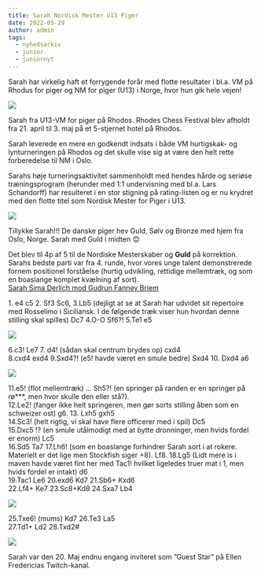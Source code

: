 ```yaml
---
title: Sarah Nordisk Mester U13 Piger
date: 2022-05-29
author: admin
tags:
  - nyhedsarkiv
  - junior
  - juniornyt
---
```


Sarah har virkelig haft et forrygende forår med flotte resultater i bl.a. VM på Rhodus for piger og NM for piger (U13) i Norge, hvor hun gik hele vejen!

![](/images/SarahfraVM.jpg)

Sarah fra U13-VM for piger på Rhodos. Rhodes Chess Festival blev afholdt fra 21. april til 3. maj på et 5-stjernet hotel på Rhodos.

Sarah leverede en mere en godkendt indsats i både VM hurtigskak- og lynturneringen på Rhodos og det skulle vise sig at være den helt rette forberedelse til NM i Oslo.

Sarahs høje turneringsaktivitet sammenholdt med hendes hårde og seriøse træningsprogram (herunder med 1:1 undervisning med bl.a. Lars Schandorff) har resulteret i en stor stigning på rating-listen og er nu krydret med den flotte titel som Nordisk Mester for Piger i U13.

![](/images/SarahNMGuldU12Girls-768x1024.jpg)

Tillykke Sarah!!! De danske piger hev Guld, Sølv og Bronze med hjem fra Oslo, Norge. Sarah med Guld i midten 😊

Det blev til 4p af 5 til de Nordiske Mesterskaber og **Guld** på korrektion. Sarahs bedste parti var fra 4. runde, hvor vores unge talent demonstrerede fornem positionel forståelse (hurtig udvikling, rettidige mellemtræk, og som en boaslange komplet kvælning af sort).  
[Sarah Sima Derlich mod Gudrun Fanney Briem](https://lichess.org/broadcast/nordic-championship-for-girls-group-c/round-4/esiLGqj6)

1\. e4 c5 2. Sf3 Sc6, 3.Lb5 (dejligt at se at Sarah har udvidet sit repertoire med Rosselimo i Siciliansk. I de følgende træk viser hun hvordan denne stilling skal spilles) Dc7 4.O-O Sf6?! 5.Te1 e5

![](/images/image.png)

6.c3! Le7 7. d4! (sådan skal centrum brydes op) cxd4  
8.cxd4 exd4 9.Sxd4?! (e5! havde været en smule bedre) Sxd4 10. Dxd4 a6

![](/images/image-3.png)

11.e5! (flot mellemtræk) … Sh5?! (en springer på randen er en springer på rø\*\*\*, men hvor skulle den eller stå?).  
12.Le2! (fanger ikke helt springeren, men gør sorts stilling åben som en schweizer ost) g6. 
13\. Lxh5 gxh5  
14.Sc3! (helt rigtig, vi skal have flere officerer med i spil) Dc5  
15.Dxc5 !? (en smule utålmodigt med at bytte dronninger, men hvids fordel er enorm) Lc5  
16.Sd5 Ta7 17.Lh6! (som en boaslange forhindrer Sarah sort i at rokere. Materielt er det lige men Stockfish siger +8). Lf8. 
18.Lg5 (Lidt mere is i maven havde været fint her med Tac1! hvilket ligeledes truer mat i 1, men hvids fordel er intakt) d6  
19.Tac1 Le6 20.exd6 Kd7 21.Sb6+ Kxd6  
22.Lf4+ Ke7 23.Sc8+Kd8 24.Sxa7 Lb4

![](/images/image-2.png)

25.Txe6! (mums) Kd7 26.Te3 La5  
27.Td1+ Ld2 28.Txd2#

![](/images/image-1.png)

Sarah var den 20. Maj endnu engang inviteret som ”Guest Star” på Ellen Fredericias Twitch-kanal.
